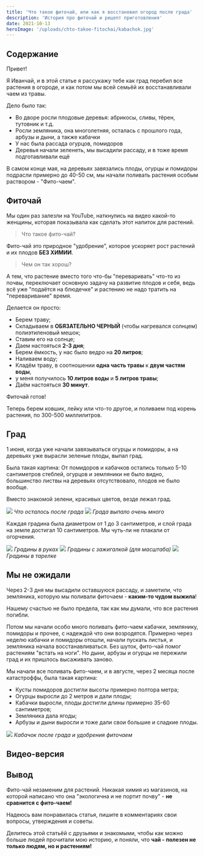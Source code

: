 ```yaml
---
title: 'Что такое фиточай, или как я восстановил огород после града'
description: 'История про фиточай и рецепт приготовления'
date: 2021-10-13
heroImage: '/uploads/chto-takoe-fitochai/kabachok.jpg'
---
```



## Содержание

Привет!

Я Иванчай, и в этой статье я рассyкажу тебе как град перебил все растения в огороде, и как потом мы всей семьёй их восстанавливали чаем из травы.

Дело было так:

- Во дворе росли плодовые деревья: абрикосы, сливы, тёрен, тутовник и т.д.
- Росли земляника, она многолетняя, осталась с прошлого года, арбузы и дыни, а также кабачки
- У нас была рассада огурцов, помидоров
- Деревья начали зеленеть, мы высадили рассаду, и в тоже время подготавливали ещё

В самом конце мая, на деревьях завязались плоды, огурцы и помидоры подрасли примерно до 40-50 см, мы начали поливать растения особым раствором - "Фито-чаем".

## Фиточай

Мы один раз залезли на YouTube, наткнулись на видео какой-то женщины, которая показывала как сделать этот напиток для растений.

> Что такое фито-чай?

Фито-чай это природное "удобрение", которое ускоряет рост растений и их плодов **БЕЗ ХИМИИ**.

> Чем он так хорош?

А тем, что растение вместо того что-бы "переваривать" что-то из почвы, переключает основную задачу на развитие плодов и себя, ведь всё уже "подаётся на блюдечке" и растению не надо тратить на "переваривание" время.

Делается он просто:

- Берем траву;
- Складываем в **ОБЯЗАТЕЛЬНО ЧЕРНЫЙ** (чтобы нагревался солнцем) полиэтиленовый мешок;
- Ставим его на солнце;
- Даем настояться **2-3 дня**;
- Берем ёмкость, у наc было ведро на **20 литров**;
- Наливаем воду;
- Кладём траву, в соотношении **одна часть травы** к **двум частям воды**,
- у меня получилось **10 литров воды** и **5 литров травы**;
- Даём настояться **30 минут**.

Фиточай готов!

Теперь берем ковшик, лейку или что-то другое, и поливаем под корень растения, по 300-500 миллилитров.

## Град

1 июня, когда уже начали завязываться огурцы и помидоры, а на деревьях уже вырасли зеленые плоды, выпал град.

Была такая картина:
От помидоров и кабачков остались только 5-10 сантиметров стеблей, огурцов и земляники не было видно, большинство листвы на деревьях отсутствовало, плодов не было вообще.

Вместо знакомой зелени, красивых цветов, везде лежал град.

![](/uploads/chto-takoe-fitochai/grad-i-chelovek.webp)
_Что осталось после града_
![](/uploads/chto-takoe-fitochai/kalosha-i-grad.webp)
_Града выпало очень много_

Каждая градина была диаметром от 1 до 3 сантиметров, и слой града на земле достигал 10 сантиметров.
Мы чуть-ли не плакали от огорчения.

![](/uploads/chto-takoe-fitochai/grad-i-ruki.webp)
_Градины в руках_
![](/uploads/chto-takoe-fitochai/grad-i-zhiga.webp)
_Градины с зажигалкой (для масштаба)_
![](/uploads/chto-takoe-fitochai/gradiny-v-tarelke.webp)
_Градины в тарелке_

## Мы не ожидали

Через 2-3 дня мы высадили оставшуюся рассаду, и заметили, что земляника, которую мы поливали фиточаем - **каким-то чудом выжила**!

Нашему счастью не было предела, так как мы думали, что все растения погибли.

Потом мы начали особо много поливать фито-чаем кабачки, землянику, помидоры и прочее, с надеждой что они возродятся.
Примерно через неделю кабачки и помидоры отошли, начали пускать листья, и земляника начала восстанавливаться.
Без шуток, фито-чай помог растениям "встать на ноги".
Но дыни, арбузы и огурцы не пережили град и их пришлось высаживать заново.

Мы начали все поливать фито-чаем, и в августе, через 2 месяца после катастроффы, была такая картина:

- Кусты помидоров достигли высоты примерно полтора метра;
- Огурцы выросли до 2 метров и дали плоды;
- Кабачки выросли, плоды достигли длины примерно 35-60 сантиметров;
- Земляника дала ягоды;
- Арбузы и дыни выросли и тоже дали свои большие и сладкие плоды.

![](/uploads/chto-takoe-fitochai/kabachok.jpg)
_Кабачок после града и удобрения фиточаем_

## Видео-версия

<Youtube id="_U72oLedLyg" />

## Вывод

Фито-чай незаменим для растений. Никакая химия из магазинов, на которой написано что она "экологична и не портит почву" - **не сравнится с фито-чаем!**

Надеюсь вам понравилась статья, пишите в комментариях свои
вопросы, утверждения и советы.

Делитесь этой статьёй с друзьями и знакомыми, чтобы как можно
больше людей прочитали мою историю, и поняли, что **чай - полезен не только людям, но и растениям!**
